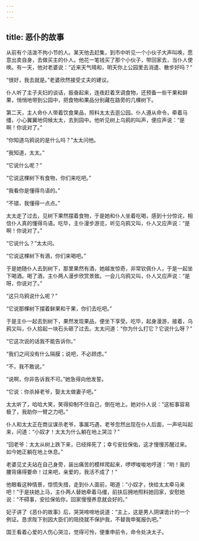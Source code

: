 ```yaml
---
---
---
```

title: 恶仆的故事
---




从前有个活泼不拘小节的人。某天他去赶集，到市中听见一个小伙子大声叫唤，愿意出卖自身，去做买主的仆人。他花一笔钱买了那个小伙子，带回家去，当仆人使唤。有一天，他对老婆说：“近来天气晴和，明天你上公园里去消遣、散步好吗？”

“很好，我去就是。”老婆欣然接受丈夫的建议。

仆人听了主子夫妇的谈话，振奋起来，连夜赶着烹调食物，还预备一些干果和鲜果，悄悄地带到公园中，把食物和果品分别藏在路旁的几棵树下。

第二天，主人命仆人带着饮食果品，照料太太去逛公园。仆人遵从命令，牵着马缰，小心翼翼地伺候太太，去到园中。他听见树上乌鸦的叫声，便应声说：“是啊！你说对了。”

“你知道乌鸦说的是什么吗？”太太问他。

“我知道，太太。”

“它说什么呢？”

“它说这棵树下有食物，你们来吃吧。”

“我看你是懂得鸟语的。”

“不错，我懂得一点点。”

太太走了过去，见树下果然摆着食物，于是她和仆人坐着吃喝，感到十分惊诧，相信仆人真的懂得鸟语。吃毕，主仆漫步游览，听见乌鸦又叫，仆人又应声说：“是啊！你说对了。”

“它说什么？”太太问。

“它说这棵树下有酒，你们来喝吧。”

于是她随仆人去到树下，那里果然有酒，她越发惊奇，非常钦佩仆人，于是一起坐下喝酒。喝了酒，主仆两人漫步欣赏景致。一会儿乌鸦又叫，仆人又应声说：“是呀，你说对了。”

“这只乌鸦说什么呢？”

“它说那棵树下摆着鲜果和干果，你们去吃吧。”

于是主仆一起去到树下，果然发现果品，便坐下享受。吃毕，起身漫游，接着，乌鸦又叫，仆人拾起一块石头砸了过去。太太问道：“你为什么打它？它说什么呀？”

“它这次说的话我不能告诉你。”

“我们之间没有什么隔膜；说吧，不必顾虑。”

“不，我不敢说。”

“说啊，你非告诉我不可。”她急得向他发誓。

“它说：你杀掉老爷，娶太太做妻子吧。”

太太听了，哈哈大笑，笑得抑制不住自己，倒在地上。她对仆人说：“这桩事容易极了，我助你一臂之力吧。”

仆人和太太正在商议谋杀老爷，事属巧遇，老爷忽然出现在仆人后面，一声吼叫起来，问道：“小奴才！太太为什么躺在地上哭泣？”

“回老爷：太太从树上跌下来，已经摔死了；幸亏安拉保佑，这才慢慢苏醒过来。如今她正躺在地上休息。”

老婆见丈夫站在自己身旁，装出痛苦的模样爬起来，啰啰唆唆地哼道：“哟！我的腰背痛得要命！过来吧，亲爱的，我活不成了！”

他眼看这种情景，惊慌失措，走到仆人面前，喝道：“小奴才，快给太太牵马来吧！”于是扶她上马，主仆两人替她牵着马缰，前扶后拥地照料她回家，安慰她说：“不碍事，安拉保佑你，回家慢慢养息就会好的。”

妃子讲了《恶仆的故事》后，哭哭啼啼地说道：“主上，这是男人阴谋诡计的一个例证。恳求陛下别因大臣们的阻挠就不保护我，不替我申冤报仇吧。”

国王看着心爱的人伤心哭泣，觉得可怜，便重申前令，命令处决太子。